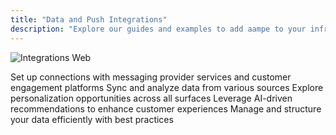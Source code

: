 ```yaml
---
title: "Data and Push Integrations"
description: "Explore our guides and examples to add aampe to your infrastructure"
---
```


![Integrations Web](/images/Integrations.webp)

<CardGroup cols={2}>
  <Card title="Integration with CEPs and Messaging Providers" icon="message" href="https://mintlify.com/docs/quickstart">
    Set up connections with messaging provider services and customer engagement platforms
  </Card>
  <Card title="Integrations with Data Platforms" icon="database" href="https://mintlify.com/docs/development">
    Sync and analyze data from various sources
  </Card>
  <Card title="Surfaces" icon="mobile" href="https://mintlify.com/docs/development">
    Explore personalization opportunities across all surfaces
  </Card>
  <Card title="Recommender" icon="sliders" href="https://mintlify.com/docs/development">
    Leverage AI-driven recommendations to enhance customer experiences
  </Card>
  <Card title="Data Models" icon="gear" href="https://mintlify.com/docs/development">
    Manage and structure your data efficiently with best practices
  </Card>
</CardGroup>